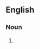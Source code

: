 ==English==
===Noun===
{{en-noun|sg=[[pace]]-[[setter]]}}
# {{alternative spelling of|[[pacesetter]]}}